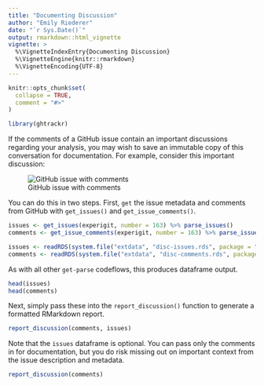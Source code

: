 ```yaml
---
title: "Documenting Discussion"
author: "Emily Riederer"
date: "`r Sys.Date()`"
output: rmarkdown::html_vignette
vignette: >
  %\VignetteIndexEntry{Documenting Discussion}
  %\VignetteEngine{knitr::rmarkdown}
  %\VignetteEncoding{UTF-8}
---
```


```r
knitr::opts_chunk$set(
  collapse = TRUE,
  comment = "#>"
)

library(ghtrackr)
```

If the comments of a  GitHub issue contain an important discussions regarding your analysis, you may wish to save an immutable copy of this conversation for documentation. For example, consider this important discussion:

![GitHub issue with comments](report_discussion.PNG)

You can do this in two steps. First, `get` the issue metadata and comments from GitHub with `get_issues()` and `get_issue_comments()`.

```r
issues <- get_issues(experigit, number = 163) %>% parse_issues()
comments <- get_issue_comments(experigit, number = 163) %>% parse_issue_comments()
```

```r
issues <- readRDS(system.file("extdata", "disc-issues.rds", package = "ghtrackr", mustWork = TRUE))
comments <- readRDS(system.file("extdata", "disc-comments.rds", package = "ghtrackr", mustWork = TRUE))
```

As with all other `get-parse` codeflows, this produces dataframe output.

```r
head(issues)
head(comments)
```

Next, simply pass these into the `report_discussion()` function to generate a formatted RMarkdown report.

```r
report_discussion(comments, issues)
```

Note that the `issues` dataframe is optional. You can pass only the comments in for documentation, but you do risk missing out on important context from the issue description and metadata.

```r
report_discussion(comments)
```


